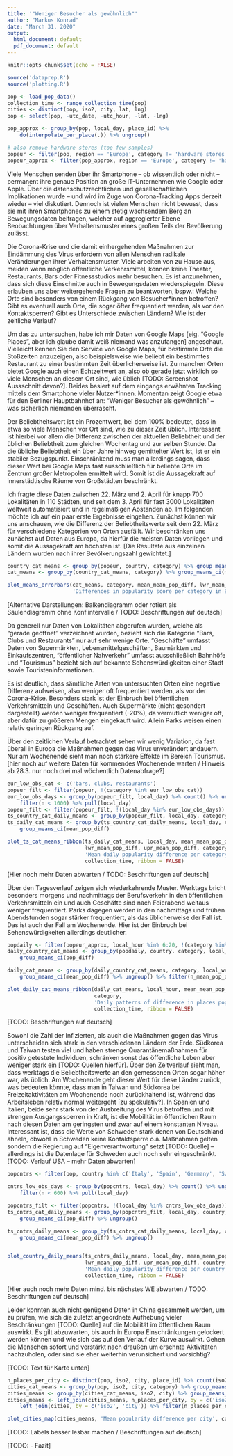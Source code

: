 ```yaml
---
title: '"Weniger Besucher als gewöhnlich"'
author: "Markus Konrad"
date: "March 31, 2020"
output:
  html_document: default
  pdf_document: default
---
```


```r
knitr::opts_chunk$set(echo = FALSE)
```


```r
source('dataprep.R')
source('plotting.R')

pop <- load_pop_data()
collection_time <- range_collection_time(pop)
cities <- distinct(pop, iso2, city, lat, lng)
pop <- select(pop, -utc_date, -utc_hour, -lat, -lng)

pop_approx <- group_by(pop, local_day, place_id) %>%
    do(interpolate_per_place(.)) %>% ungroup()

# also remove hardware stores (too few samples)
popeur <- filter(pop, region == 'Europe', category != 'hardware stores') %>% select(-region)
popeur_approx <- filter(pop_approx, region == 'Europe', category != 'hardware stores') %>% select(-region)
```

Viele Menschen senden über ihr Smartphone – ob wissentlich oder nicht – permanent ihre genaue Position an große IT-Unternehmen wie Google oder Apple. Über die datenschutzrechtlichen und gesellschaftlichen Implikationen wurde – und wird im Zuge von Corona-Tracking Apps derzeit wieder – viel diskutiert. Dennoch ist vielen Menschen nicht bewusst, dass sie mit ihren Smartphones zu einem stetig wachsendem Berg an Bewegungsdaten beitragen, welcher auf aggregierter Ebene Beobachtungen über Verhaltensmuster eines großen Teils der Bevölkerung zulässt.

Die Corona-Krise und die damit einhergehenden Maßnahmen zur Eindämmung des Virus erfordern von allen Menschen radikale Veränderungen ihrer Verhaltensmuster. Viele arbeiten von zu Hause aus, meiden wenn möglich öffentliche Verkehrsmittel, können keine Theater, Restaurants, Bars oder Fitnessstudios mehr besuchen. Es ist anzunehmen, dass sich diese Einschnitte auch in Bewegungsdaten wiederspiegeln. Diese erlauben uns aber weitergehende Fragen zu beantworten, bspw.: Welche Orte sind besonders von einem Rückgang von Besucher*innen betroffen? Gibt es eventuell auch Orte, die sogar öfter frequentiert werden, als vor den Kontaktsperren? Gibt es Unterschiede zwischen Ländern? Wie ist der zeitliche Verlauf?

Um das zu untersuchen, habe ich mir Daten von Google Maps [eig. "Google Places", aber ich glaube damit weiß niemand was anzufangen] angeschaut. Vielleicht kennen Sie den Service von Google Maps, für bestimmte Orte die Stoßzeiten anzuzeigen, also beispielsweise wie beliebt ein bestimmtes Restaurant zu einer bestimmten Zeit überlicherweise ist. Zu manchen Orten bietet Google auch einen Echtzeitwert an, also ob gerade jetzt wirklich so viele Menschen an diesem Ort sind, wie üblich [TODO: Screenshot Aussschnitt davon?]. Beides basiert auf dem eingangs erwähnten Tracking mittels dem Smartphone vieler Nutzer*innen. Momentan zeigt Google etwa für den Berliner Hauptbahnhof an: "Weniger Besucher als gewöhnlich" – was sicherlich niemanden überrascht.

Der Beliebtheitswert ist ein Prozentwert, bei dem 100% bedeutet, dass in etwa so viele Menschen vor Ort sind, wie zu dieser Zeit üblich. Interessant ist hierbei vor allem die Differenz zwischen der aktuellen Beliebtheit und der üblichen Beliebtheit zum gleichen Wochentag und zur selben Stunde. Da die übliche Beliebtheit ein über Jahre hinweg gemittelter Wert ist, ist er ein stabiler Bezugspunkt. Einschränkend muss man allerdings sagen, dass dieser Wert bei Google Maps fast ausschließlich für beliebte Orte im Zentrum großer Metropolen ermittelt wird. Somit ist die Aussagekraft auf innerstädtische Räume von Großstädten beschränkt.

Ich fragte diese Daten zwischen 22. März und 2. April für knapp 700 Lokalitäten in 110 Städten, und seit dem 3. April für fast 3000 Lokalitäten weltweit automatisiert und in regelmäßigen Abständen ab. Im folgenden möchte ich auf ein paar erste Ergebnisse eingehen. Zunächst können wir uns anschauen, wie die Differenz der Beliebtheitswerte seit dem 22. März für verschiedene Kategorien von Orten ausfällt. Wir beschränken uns zunächst auf Daten aus Europa, da hierfür die meisten Daten vorliegen und somit die Aussagekraft am höchsten ist. [Die Resultate aus einzelnen Ländern wurden nach ihrer Bevölkerungszahl gewichtet.]

```r
country_cat_means <- group_by(popeur, country, category) %>% group_means_ci(pop_diff)
cat_means <- group_by(country_cat_means, category) %>% group_means_ci(mean_pop_diff)

plot_means_errorbars(cat_means, category, mean_mean_pop_diff, lwr_mean_pop_diff, upr_mean_pop_diff,
                     'Differences in popularity score per category in Europe', collection_time)
```

[Alternative Darstellungen: Balkendiagramm oder rotiert als Säulendiagramm ohne Konf.intervalle / TODO: Beschriftungen auf deutsch]

Da generell nur Daten von Lokalitäten abgerufen wurden, welche als "gerade geöffnet" verzeichnet wurden, bezieht sich die Kategorie "Bars, Clubs und Restaurants" nur auf sehr wenige Orte. "Geschäfte" umfasst Daten von Supermärkten, Lebensmittelgeschäften, Baumärkten und Einkaufszentren, "öffentlicher Nahverkehr" umfasst ausschließlich Bahnhöfe und "Tourismus" bezieht sich auf bekannte Sehenswürdigkeiten einer Stadt sowie Touristeninformationen.

Es ist deutlich, dass sämtliche Arten von untersuchten Orten eine negative Differenz aufweisen, also weniger oft frequentiert werden, als vor der Corona-Krise. Besonders stark ist der Einbruch bei öffentlichen Verkehrsmitteln und Geschäften. Auch Supermärkte (nicht gesondert dargestellt) werden weniger frequentiert (-20%), da vermutlich weniger oft, aber dafür zu größeren Mengen eingekauft wird. Allein Parks weisen einen relativ geringen Rückgang auf.

Über den zeitlichen Verlauf betrachtet sehen wir wenig Variation, da fast überall in Europa die Maßnahmen gegen das Virus unverändert andauern. Nur am Wochenende sieht man noch stärkere Effekte im Bereich Tourismus.  [hier noch auf weitere Daten für kommendes Wochenende warten / Hinweis ab 28.3. nur noch drei mal wöchentlich Datenabfrage?]

```r
eur_low_obs_cat <- c('bars, clubs, restaurants')
popeur_filt <- filter(popeur, !(category %in% eur_low_obs_cat))
eur_low_obs_days <- group_by(popeur_filt, local_day) %>% count() %>% ungroup() %>%
    filter(n < 1000) %>% pull(local_day)
popeur_filt <- filter(popeur_filt, !(local_day %in% eur_low_obs_days))
ts_country_cat_daily_means <- group_by(popeur_filt, local_day, category, country) %>% group_means_ci(pop_diff) %>% ungroup()
ts_daily_cat_means <- group_by(ts_country_cat_daily_means, local_day, category) %>%
    group_means_ci(mean_pop_diff)

plot_ts_cat_means_ribbon(ts_daily_cat_means, local_day, mean_mean_pop_diff,
                         lwr_mean_pop_diff, upr_mean_pop_diff, category,
                         'Mean daily popularity difference per category over time in Europe',
                         collection_time, ribbon = FALSE)

```

[Hier noch mehr Daten abwarten / TODO: Beschriftungen auf deutsch]
 
Über den Tagesverlauf zeigen sich wiederkehrende Muster. Werktags bricht besonders morgens und nachmittags der Berufsverkehr in den öffentlichen Verkehrsmitteln ein und auch Geschäfte sind nach Feierabend weitaus weniger frequentiert. Parks dagegen werden in den nachmittags und frühen Abendstunden sogar stärker frequentiert, als das üblicherweise der Fall ist. Das ist auch der Fall am Wochenende. Hier ist der Einbruch bei Sehenswürdigkeiten allerdings deutlicher.



```r
popdaily <- filter(popeur_approx, local_hour %in% 6:20, !(category %in% eur_low_obs_cat))
daily_country_cat_means <- group_by(popdaily, country, category, local_weekend, local_hour) %>%
    group_means_ci(pop_diff)

daily_cat_means <- group_by(daily_country_cat_means, category, local_weekend, local_hour) %>%
    group_means_ci(mean_pop_diff) %>% ungroup() %>% filter(n_mean_pop_diff > 1)

plot_daily_cat_means_ribbon(daily_cat_means, local_hour, mean_mean_pop_diff, lwr_mean_pop_diff, upr_mean_pop_diff,
                            category,
                            'Daily patterns of difference in places popularity in Europe by category',
                            collection_time, ribbon = FALSE)
```

[TODO: Beschriftungen auf deutsch]

Sowohl die Zahl der Infizierten, als auch die Maßnahmen gegen das Virus unterscheiden sich stark in den verschiedenen Ländern der Erde. Südkorea und Taiwan testen viel und haben strenge Quarantänemaßnahmen für positiv getestete Individuen, schränken sonst das öffentliche Leben aber weniger stark ein [TODO: Quellen hierfür]. Über den Zeitverlauf sieht man, dass werktags die Beliebtheitswerte an den gemessenen Orten sogar höher war, als üblich. Am Wochenende geht dieser Wert für diese Länder zurück, was bedeuten könnte, dass man in Taiwan und Südkorea bei Freizeitaktivitäten am Wochenende noch zurückhaltend ist, während das Arbeitsleben relativ normal weitergeht [zu spekulativ?]. In Spanien und Italien, beide sehr stark von der Ausbreitung des Virus betroffen und mit strengen Ausgangssperren in Kraft, ist die Mobilität im öffentlichen Raum nach diesen Daten am geringsten und zwar auf einem konstanten Niveau. Interessant ist, dass die Werte von Schweden stark denen von Deutschland ähneln, obwohl in Schweden keine Kontaktsperre o.ä. Maßnahmen gelten sondern die Regierung auf "Eigenverantwortung" setzt [TODO: Quelle] – allerdings ist die Datenlage für Schweden auch noch sehr eingeschränkt. [TODO: Verlauf USA – mehr Daten abwarten]


```r
popcntrs <- filter(pop, country %in% c('Italy', 'Spain', 'Germany', 'Sweden', 'United States', 'Taiwan', 'Korea, South', 'Austria'))

cntrs_low_obs_days <- group_by(popcntrs, local_day) %>% count() %>% ungroup() %>%
    filter(n < 600) %>% pull(local_day)

popcntrs_filt <- filter(popcntrs, !(local_day %in% cntrs_low_obs_days))
ts_cntrs_cat_daily_means <- group_by(popcntrs_filt, local_day, country, category) %>%
    group_means_ci(pop_diff) %>% ungroup()

ts_cntrs_daily_means <- group_by(ts_cntrs_cat_daily_means, local_day, country) %>%
    group_means_ci(mean_pop_diff) %>% ungroup()


plot_country_daily_means(ts_cntrs_daily_means, local_day, mean_mean_pop_diff,
                         lwr_mean_pop_diff, upr_mean_pop_diff, country,
                         'Mean daily popularity difference per country over time',
                         collection_time, ribbon = FALSE)
```

[Hier auch noch mehr Daten mind. bis nächstes WE abwarten / TODO: Beschriftungen auf deutsch]

Leider konnten auch nicht genügend Daten in China gesammelt werden, um zu prüfen, wie sich die zuletzt angeordnete Aufhebung vieler Beschränkungen [TODO: Quelle] auf die Mobilität im öffentlichen Raum auswirkt. Es gilt abzuwarten, bis auch in Europa Einschränkungen gelockert werden können und wie sich das auf den Verlauf der Kurve auswirkt. Gehen die Menschen sofort und verstärkt nach draußen um ersehnte Aktivitäten nachzuholen, oder sind sie eher weiterhin verunsichert und vorsichtig?

[TODO: Text für Karte unten]

```r
n_places_per_city <- distinct(pop, iso2, city, place_id) %>% count(iso2, city) %>% rename(n_places_per_city = n)
cities_cat_means <- group_by(pop, iso2, city, category) %>% group_means_ci(pop_diff) %>% ungroup()
cities_means <- group_by(cities_cat_means, iso2, city) %>% group_means_ci(mean_pop_diff) %>% ungroup()
cities_means <- left_join(cities_means, n_places_per_city, by = c('iso2', 'city')) %>%
    left_join(cities, by = c('iso2', 'city')) %>% filter(n_places_per_city >= 10)

plot_cities_map(cities_means, 'Mean popularity difference per city', collection_time, draw_labels = FALSE)
```

[TODO: Labels besser lesbar machen / Beschriftungen auf deutsch]

[TODO:
- Fazit
]
